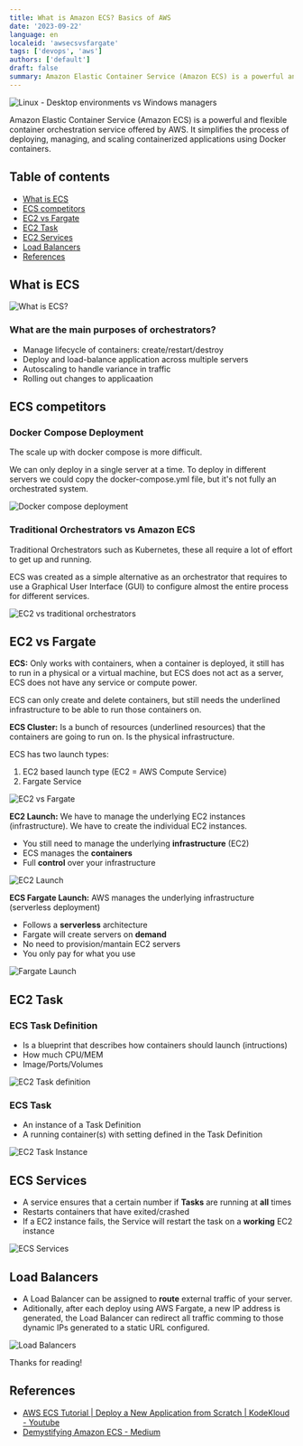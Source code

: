 ```yaml
---
title: What is Amazon ECS? Basics of AWS
date: '2023-09-22'
language: en
localeid: 'awsecsvsfargate'
tags: ['devops', 'aws']
authors: ['default']
draft: false
summary: Amazon Elastic Container Service (Amazon ECS) is a powerful and flexible container orchestration service offered by AWS. It simplifies the process of deploying, managing, and scaling containerized applications using Docker containers.
---
```


<div className="flex justify-center">
  <div className="w-full max-w-screen-md overflow-hidden">
    <img
      src="/static/images/2023-09-22-AWS-ECS-vs-Fargate/AWS-ECS.webp"
      alt="Linux - Desktop environments vs Windows managers"
      className="mx-auto"
    />
  </div>
</div>

Amazon Elastic Container Service (Amazon ECS) is a powerful and flexible container orchestration service offered by AWS. It simplifies the process of deploying, managing, and scaling containerized applications using Docker containers.


## Table of contents

* [What is ECS](#what-is-ecs)
* [ECS competitors](#ecs-competitors)
* [EC2 vs Fargate](#ec2-vs-fargate)
* [EC2 Task](#ec2-task)
* [EC2 Services](#ecs-services)
* [Load Balancers](#load-balancers)
* [References](#references)


## What is ECS

![What is ECS?](/static/images/2023-09-22-AWS-ECS-vs-Fargate/0-what-is-ECS.png)

### What are the main purposes of orchestrators?

* Manage lifecycle of containers: create/restart/destroy
* Deploy and load-balance application across multiple servers
* Autoscaling to handle variance in traffic
* Rolling out changes to applicaation

## ECS competitors

### Docker Compose Deployment

The scale up with docker compose is more difficult.

We can only deploy in a single server at a time. To deploy in different servers we could copy the docker-compose.yml file, but it's not fully an orchestrated system.

![Docker compose deployment](/static/images/2023-09-22-AWS-ECS-vs-Fargate/2-Docker-compose-deployment.png)


### Traditional Orchestrators vs Amazon ECS 

Traditional Orchestrators such as Kubernetes, these all require a lot of effort to get up and running.

ECS was created as a simple alternative as an orchestrator that requires to use a Graphical User Interface (GUI) to configure almost the entire process for different services.

![EC2 vs traditional orchestrators](/static/images/2023-09-22-AWS-ECS-vs-Fargate/4-ECS-vs-others.png)


## EC2 vs Fargate

__ECS:__ Only works with containers, when a container is deployed, it still has to run in a physical or a virtual machine, but ECS does not act as a server, ECS does not have any service or compute power. 

ECS can only create and delete containers, but still needs the underlined infrastructure to be able to run those containers on.

__ECS Cluster:__ Is a bunch of resources (underlined resources) that the containers are going to run on. Is the physical infrastructure.

ECS has two launch types:

1. EC2 based launch type (EC2 = AWS Compute Service)
2. Fargate Service

![EC2 vs Fargate](/static/images/2023-09-22-AWS-ECS-vs-Fargate/5-EC2-Launch_types.png)

__EC2 Launch:__ We have to manage the underlying EC2 instances (infrastructure). We have to create the individual EC2 instances.

- You still need to manage the underlying __infrastructure__ (EC2)
- ECS manages the __containers__
- Full __control__ over your infrastructure

![EC2 Launch](/static/images/2023-09-22-AWS-ECS-vs-Fargate/6-EC2-launch.png)

__ECS Fargate Launch:__ AWS manages the underlying infrastructure (serverless deployment)

- Follows a __serverless__ architecture
- Fargate will create servers on __demand__
- No need to provision/mantain EC2 servers
- You only pay for what you use

![Fargate Launch](/static/images/2023-09-22-AWS-ECS-vs-Fargate/7-Fargate-service.png)

## EC2 Task

### ECS Task Definition

- Is a blueprint that describes how containers should launch (intructions)
- How much CPU/MEM
- Image/Ports/Volumes

![EC2 Task definition](/static/images/2023-09-22-AWS-ECS-vs-Fargate/ECS-Task-definition-file.png)

### ECS Task

- An instance of a Task Definition
- A running container(s) with setting defined in the Task Definition

![EC2 Task Instance](/static/images/2023-09-22-AWS-ECS-vs-Fargate/ECS-Task-instance.png)


## ECS Services

- A service ensures that a certain number if __Tasks__ are running at __all__ times
- Restarts containers that have exited/crashed
- If a EC2 instance fails, the Service will restart the task on a __working__ EC2 instance

![ECS Services](/static/images/2023-09-22-AWS-ECS-vs-Fargate/10-ECS-Services.png)

## Load Balancers

- A Load Balancer can be assigned to __route__ external traffic of your server.
- Aditionally, after each deploy using AWS Fargate, a new IP address is generated, the Load Balancer can redirect all traffic comming to those dynamic IPs generated to a static URL configured.

![Load Balancers](/static/images/2023-09-22-AWS-ECS-vs-Fargate/11-Load-balancer.png)

Thanks for reading!

## References

- [AWS ECS Tutorial | Deploy a New Application from Scratch | KodeKloud - Youtube](https://www.youtube.com/watch?v=esISkPlnxL0)
- [Demystifying Amazon ECS - Medium](https://medium.com/@audhilmohammed/demystifying-amazon-ecs-c9da178b31a)
